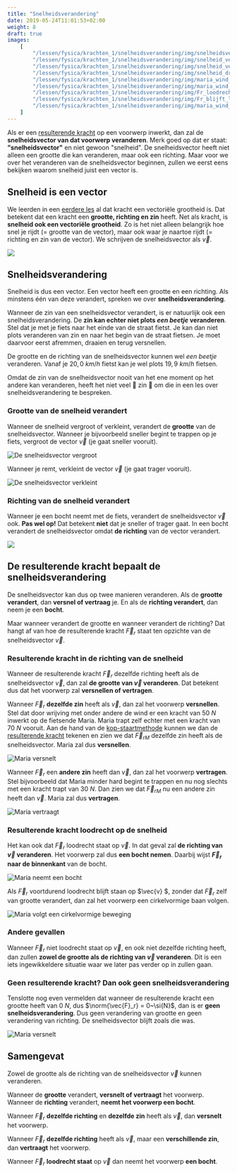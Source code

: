 ```yaml
---
title: "Snelheidsverandering"
date: 2019-05-24T11:01:53+02:00
weight: 8
draft: true
images:
    [
        "/lessen/fysica/krachten_1/snelheidsverandering/img/snelheidsvector.png",
        "/lessen/fysica/krachten_1/snelheidsverandering/img/snelheid_vergroot.png",
        "/lessen/fysica/krachten_1/snelheidsverandering/img/snelheid_verkleint.png",
        "/lessen/fysica/krachten_1/snelheidsverandering/img/snelheid_draait.png",
        "/lessen/fysica/krachten_1/snelheidsverandering/img/maria_wind_versnelt.png",
        "/lessen/fysica/krachten_1/snelheidsverandering/img/maria_wind_vertraagt.png",
        "/lessen/fysica/krachten_1/snelheidsverandering/img/Fr_loodrecht_op_v.png",
        "/lessen/fysica/krachten_1/snelheidsverandering/img/Fr_blijft_loodrecht_op_v.png",
        "/lessen/fysica/krachten_1/snelheidsverandering/img/maria_wind_constante_v.png",
    ]
---
```


Als er een [resulterende kracht](resulterende_kracht) op een voorwerp
inwerkt, dan zal de **snelheidsvector van dat voorwerp veranderen**. Merk goed
op dat er staat: **"snelheidsvector"** en niet gewoon "snelheid". De
snelheidsvector heeft niet alleen een grootte die kan veranderen, maar ook een
richting. Maar voor we over het veranderen van de snelheidsvector beginnen,
zullen we eerst eens bekijken waarom snelheid juist een vector is.

## Snelheid is een vector

We leerden in een [eerdere les](krachtvector) al dat kracht een
vectoriële grootheid is. Dat betekent dat een kracht een **grootte, richting en
zin** heeft. Net als kracht, is **snelheid ook een vectoriële grootheid**. Zo
is het niet alleen belangrijk hoe snel je rijdt <Mute>(= grootte van de
vector)</Mute>, maar ook waar je naartoe rijdt <Mute>(= richting en zin van
de vector)</Mute>. We schrijven de snelheidsvector als $\vec{v}$.

![](img/snelheidsvector.png)

## Snelheidsverandering

Snelheid is dus een vector. Een vector heeft een grootte en een richting. Als
minstens één van deze verandert, spreken we over **snelheidsverandering**.

<Expand title="En wat met de zin?">

Wanneer de zin van een snelheidsvector verandert, is er natuurlijk ook een
snelheidsverandering. De **zin kan echter niet plots _een beetje_ veranderen**.
Stel dat je met je fiets naar het einde van de straat fietst. Je kan dan niet
plots veranderen van zin en naar het begin van de straat fietsen. Je moet
daarvoor eerst afremmen, draaien en terug versnellen.

De grootte en de richting van de snelheidsvector kunnen wel _een beetje_
veranderen. Vanaf je $20{,} 0~\si{km/h}$ fietst kan je wel plots
$19{,}9~\si{km/h}$ fietsen.

Omdat de zin van de snelheidsvector nooit van het ene moment op het andere kan
veranderen, heeft het niet veel 🤡 zin 🤡 om die in een les over
snelheidsverandering te bespreken.

</Expand>

### Grootte van de snelheid verandert

Wanneer de snelheid vergroot of verkleint, verandert de **grootte** van de
snelheidsvector. Wanneer je bijvoorbeeld sneller begint te trappen op je fiets,
vergroot de vector $\vec{v}$ <Mute>(je gaat sneller vooruit)</Mute>.

![De snelheidsvector vergroot](img/snelheid_vergroot.png)

Wanneer je remt, verkleint de vector $\vec{v}$ <Mute>(je gaat trager vooruit)</Mute>.

![De snelheidsvector verkleint](img/snelheid_verkleint.png)

### Richting van de snelheid verandert

Wanneer je een bocht neemt met de fiets, verandert de snelheidsvector $\vec{v}$
ook. **Pas wel op!** Dat betekent **niet** dat je sneller of trager gaat. In
een bocht verandert de snelheidsvector omdat **de richting** van de vector
verandert.

![](img/snelheid_draait.png)

## De resulterende kracht bepaalt de snelheidsverandering

De snelheidsvector kan dus op twee manieren veranderen. Als de **grootte
verandert**, dan **versnel of vertraag** je. En als de **richting verandert**,
dan neem je een **bocht**.

Maar wanneer verandert de grootte en wanneer verandert de richting? Dat hangt
af van hoe de resulterende kracht $\vec{F}_r$ staat ten opzichte van de
snelheidsvector $\vec{v}$.

### Resulterende kracht in de richting van de snelheid

Wanneer de resulterende kracht $\vec{F}_r$ dezelfde richting heeft als de
snelheidsvector $\vec{v}$, dan zal **de grootte van $\vec{v}$ veranderen**. Dat
betekent dus dat het voorwerp zal **versnellen of vertragen**.

Wanneer $\vec{F}_r$ **dezelfde zin** heeft als $\vec{v}$, dan zal het voorwerp
**versnellen**. Stel dat door wrijving met onder andere de wind er een kracht
van $50~\si{N}$ inwerkt op de fietsende Maria. Maria trapt zelf echter met een
kracht van $70~\si{N}$ vooruit. Aan de hand van de
[kop-staartmethode](../../wiskunde/vector_1/grafisch_optellen/#kop-staartmethode)
kunnen we dan de [resulterende
kracht](resulterende_kracht#resulterende-kracht-tekenen) tekenen en zien we
dat $\vec{F}_{rM}$ dezelfde zin heeft als de snelheidsvector. Maria zal dus
**versnellen**.

![Maria versnelt](img/maria_wind_versnelt.png)

Wanneer $\vec{F}_r$ een **andere zin** heeft dan $\vec{v}$, dan zal het
voorwerp **vertragen**. Stel bijvoorbeeld dat Maria minder hard begint te
trappen en nu nog slechts met een kracht trapt van $30~\si{N}$. Dan zien we dat
$\vec{F}_{rM}$ nu een andere zin heeft dan $\vec{v}$. Maria zal dus
**vertragen**.

![Maria vertraagt](img/maria_wind_vertraagt.png)

### Resulterende kracht loodrecht op de snelheid

Het kan ook dat $\vec{F}_r$ loodrecht staat op $\vec{v}$. In dat geval zal **de
richting van $\vec{v}$ veranderen**. Het voorwerp zal dus **een bocht nemen**.
Daarbij wijst **$\vec{F}_r$ naar de binnenkant** van de bocht.

![Maria neemt een bocht](img/Fr_loodrecht_op_v.png)

Als $\vec{F}_r$ voortdurend loodrecht blijft staan op $\vec{v} $, zonder dat
$\vec{F}_r$ zelf van grootte verandert, dan zal het voorwerp een cirkelvormige
baan volgen.

![Maria volgt een cirkelvormige beweging](img/Fr_blijft_loodrecht_op_v.png)

### Andere gevallen

Wanneer $\vec{F}_r$ niet loodrecht staat op $\vec{v}$, en ook niet dezelfde
richting heeft, dan zullen **zowel de grootte als de richting van $\vec{v}$
veranderen**. Dit is een iets ingewikkeldere situatie waar we later pas verder
op in zullen gaan.

### Geen resulterende kracht? Dan ook geen snelheidsverandering

Tenslotte nog even vermelden dat wanneer de resulterende kracht een grootte
heeft van $0~\si{N}$, dus $\norm{\vec{F}_r} = 0~\si{N}$, dan is er **geen
snelheidsverandering**. Dus geen verandering van grootte en geen verandering
van richting. De snelheidsvector blijft zoals die was.

![Maria versnelt](img/maria_wind_constante_v.png)

## Samengevat

<Attention title="Snelheidsverandering">

Zowel de grootte als de richting van de snelheidsvector $\vec{v}$ kunnen veranderen.

Wanneer de **grootte** verandert, **versnelt of vertraagt** het voorwerp. Wanneer de **richting** verandert, **neemt het voorwerp een bocht**.
</Attention>

<Attention title="De resulterende kracht bepaalt de snelheidsverandering">

Wanneer $\vec{F}_r$ **dezelfde richting** en **dezelfde zin** heeft als $\vec{v}$, dan **versnelt** het voorwerp.

Wanneer $\vec{F}_r$ **dezelfde richting** heeft als $\vec{v}$, maar een **verschillende zin**, dan **vertraagt** het voorwerp.

Wanneer $\vec{F}_r$ **loodrecht staat** op $\vec{v}$ dan neemt het voorwerp **een bocht**.
</Attention>
